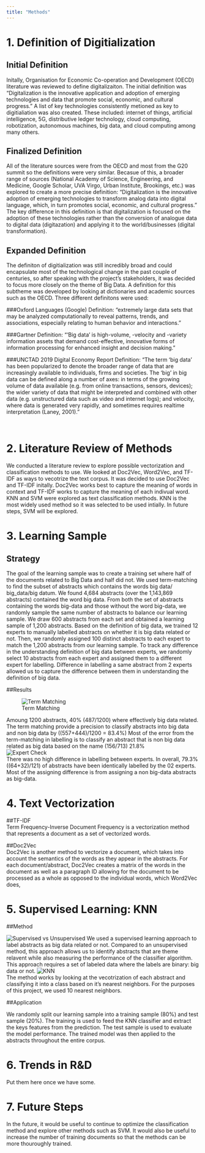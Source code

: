 ```yaml
---
title: "Methods"
---
```

# **1. Definition of Digitialization**  
## Initial Definition  
Initally, Organisation for Economic Co-operation and Development (OECD) literature was reviewed to define digitalizaiton. The initial definition was "Digitalization is the innovative application and adoption of emerging technologies and data that promote social, economic, and cultural progress." A list of key technologies consistently metioned as key to digitialiation was also created. These included: internet of things, artificial intelligence, 5G, distributive ledger technology, cloud computing,  robotization, autonomous machines, big data, and cloud computing among many others.   

## Finalized Definition  
All of the literature sources were from the OECD and most from the G20 summit so the definitions were very similar. Becasue of this, a broader range of sources (National Academy of Science, Engineering, and Medicine, Google Scholar, UVA Virgo, Urban Institute, Brookings, etc.) was explored to create a more precise definition: "Digitalization is the innovative adoption of emerging technologies to transform analog data into digital language, which, in turn promotes social, economic, and cultural progress." The key difference in this definition is that digitalization is focused on the adoption of these technologies rather than the conversion of analogue data to digital data (digitazation) and applying it to the world/businesses (digital transformation).  


## Expanded Definition  
The definiton of digitialization was still incredibly broad and could encapsulate most of the technological change in the past couple of centuries, so after speaking with the project's stakeholders, it was decided to focus more closely on the theme of Big Data. A definition for this subtheme was developed by looking at dictionaries and academic sources such as the OECD. Three different definitons were used:

###Oxford Languages (Google) Definition: 
“extremely large data sets that may be analyzed computationally to reveal patterns, trends, and associations, especially relating to human behavior and interactions.”

###Gartner Definition: 
“‘Big data’ is high-volume, -velocity and -variety information assets that demand cost-effective, innovative forms of information processing for enhanced insight and decision making.”

###UNCTAD 2019 Digital Economy Report Definition: 
“The term ‘big data’ has been popularized to denote the broader range of data that are increasingly available to individuals, firms and societies. The ‘big’ in big data can be defined along a number of axes: in terms of the growing volume of data available (e.g. from online transactions, sensors, devices); the wider variety of data that might be interpreted and combined with other data (e.g. unstructured data such as video and internet logs); and velocity, where data is generated very rapidly, and sometimes requires realtime interpretation (Laney, 2001).”

<br> 

# **2. Literature Review of Methods**   
  
We conducted a literature review to explore possible vectorization and classification methods to use. We looked at Doc2Vec, Word2Vec, and TF-IDF as ways to vecotrize the text corpus. It was decided to use Doc2Vec and TF-IDF initally. Doc2Vec works best to capture the meaning of words in context and TF-IDF works to capture the meaning of each indivual word. KNN and SVM were explored as text classification methods. KNN is the most widely used method so it was selected to be used intially. In future steps, SVM will be explored.  


# **3. Learning Sample**  
## Strategy  
The goal of the learning sample was to create a training set where half of the documents related to Big Data and half did not. We used term-matching to find the subset of abstracts which contains the words big data/ big_data/big datum. We found 4,684 abstracts (over the 1,143,869 abstracts) contained the word big data. From both the set of abstracts containing the words big-data and those without the word big-data, we randomly sample the same number of abstracts to balance our learning sample. We draw 600 abstracts from each set and obtained a learning sample of 1,200 abstracts. Based on the definition of big data, we trained 12 experts to manually labelled abstracts on whether it is big data related or not. Then, we randomly assigned 100 distinct abstracts to each expert to match the 1,200 abstracts from our learning sample. To track any difference in the understanding definition of big data between experts, we randomly select 10 abstracts from each expert and assigned them to a different expert for labelling. Difference in labelling a same abstract from 2 experts allowed us to capture the difference between them in understanding the definition of big data.  

##Results  

![Term Matching](www/term_matching.PNG)  

Amoung 1200 abstracts, 40% (487/1200) where effectively big data related. The term matching provide a precision to classify abstracts into big data and non big data by ((557+444)/1200 = 83.4%) Most of the error from the term-matching in labelling is to classify an abstract that is non big data related as big data based on the name (156/713) 21.8%  
![Expert Check](www/expert_check.PNG)  
There was no high difference in labelling between experts. In overall, 79.3% ((64+32)/121) of abstracts have been identically labelled by the 02 experts. Most of the assigning difference is from assigning a non big-data abstracts as big-data.
  
# **4. Text Vectorization**  

##TF-IDF  
Term Frequency-Inverse Document Frequency is a vectorization method that represents a document as a set of vectorized words.  

##Doc2Vec  
Doc2Vec is another method to vectorize a document, which takes into account the semantics of the words as they appear in the abstracts. For each document/abstract, Doc2Vec creates a matrix of the words in the document as well as a paragraph ID allowing for the document to be processed as a whole as opposed to the individual words, which Word2Vec does,
  

# **5. Supervised Learning: KNN**  

##Method  

![Supervised vs Unsupervised](www/supervised.PNG)
We used a supervised learning approach to label abstracts as big data related or not. Compared to an unsupervised method, this approach allows us to identify abstracts that are theme relavent while also measuring the performance of the classifier algorithm. This approach requires a set of labeled data where the labels are binary: big data or not. 
![KNN](www/knn.PNG)  
The method works by looking at the vecotrization of each abstract and classifying it into a class based on it's nearest neighbors. For the purposes of this project, we used 10 nearest neighbors.  

##Application  

We randomly split our learning sample into a training sample (80%) and test sample (20%). The training is used to feed the KNN classifier and extract the keys features from the prediction. The test sample is used to evaluate the model performance. The trained model was then applied to the abstracts throughout the entire corpus.  

# **6. Trends in R&D**  
  
  Put them here once we have some.  
  
# **7. Future Steps**  
In the future, it would be useful to continue to optimize the classification method and explore other methods such as SVM. It would also be useful to increase the number of training documents so that the methods can be more thouroughly trained.

